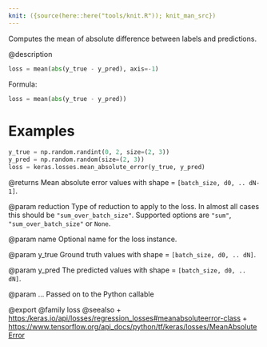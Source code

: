```yaml
---
knit: ({source(here::here("tools/knit.R")); knit_man_src})
---
```

Computes the mean of absolute difference between labels and predictions.

@description
```python
loss = mean(abs(y_true - y_pred), axis=-1)
```

Formula:

```python
loss = mean(abs(y_true - y_pred))
```

# Examples
```python
y_true = np.random.randint(0, 2, size=(2, 3))
y_pred = np.random.random(size=(2, 3))
loss = keras.losses.mean_absolute_error(y_true, y_pred)
```

@returns
Mean absolute error values with shape = `[batch_size, d0, .. dN-1]`.

@param reduction
Type of reduction to apply to the loss. In almost all cases
this should be `"sum_over_batch_size"`.
Supported options are `"sum"`, `"sum_over_batch_size"` or `None`.

@param name
Optional name for the loss instance.

@param y_true
Ground truth values with shape = `[batch_size, d0, .. dN]`.

@param y_pred
The predicted values with shape = `[batch_size, d0, .. dN]`.

@param ...
Passed on to the Python callable

@export
@family loss
@seealso
+ <https:/keras.io/api/losses/regression_losses#meanabsoluteerror-class>
+ <https://www.tensorflow.org/api_docs/python/tf/keras/losses/MeanAbsoluteError>
